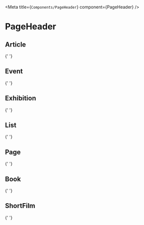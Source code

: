
<Meta title={`Components/PageHeader`} component={PageHeader} />

# PageHeader

<Readme />

## Article

{' '}

<Story story={stories.article} />

## Event

{' '}

<Story story={stories.event} />

## Exhibition

{' '}

<Story story={stories.exhibition} />

## List

{' '}

<Story story={stories.list} />

## Page

{' '}

<Story story={stories.page} />

## Book

{' '}

<Story story={stories.book} />

## ShortFilm

{' '}

<Story story={stories.shortFilm} />

<ArgsTable />
